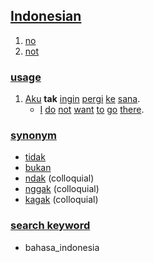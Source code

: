 == [[Indonesian]] ==

# [[no]]
# [[not]]

=== [[usage]] ===
# [[aku|Aku]] '''tak''' [[ingin]] [[pergi]] [[ke]] [[sana]].
#* [[I]] [[do]] [[not]] [[want]] [[to]] [[go]] [[there]].

=== [[synonym]] ===
* [[tidak]]
* [[bukan]]
* [[ndak]] (colloquial)
* [[nggak]] (colloquial)
* [[kagak]] (colloquial)

=== [[search keyword]] ===
* bahasa_indonesia